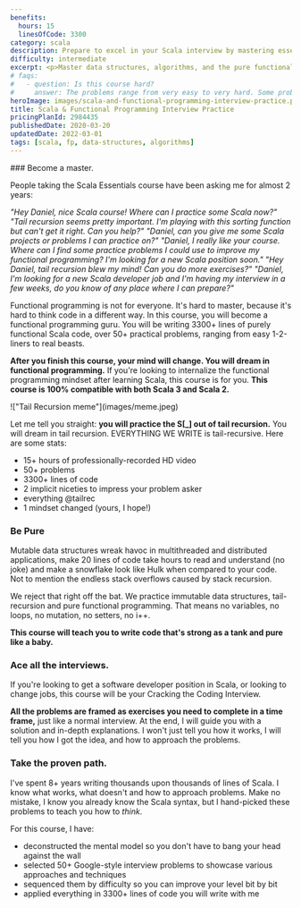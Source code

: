 ```yaml
---
benefits:
  hours: 15
  linesOfCode: 3300
category: scala
description: Prepare to excel in your Scala interview by mastering essential data structures, algorithms, and the core principles of functional programming with Scala. Our comprehensive course equips you with the skills and mindset needed to tackle technical challenges and impress interviewers. Gain a deep understanding of Scala's powerful features and build the confidence to succeed in your career transition or advancement.
difficulty: intermediate
excerpt: <p>Master data structures, algorithms, and the pure functional programming mindset with Scala to ace your Scala interview</p>
# faqs:
#   - question: Is this course hard?
#     answer: The problems range from very easy to very hard. Some problems will take 5 minutes and 2 lines of code, some problems might take hours to figure out by yourself.
heroImage: images/scala-and-functional-programming-interview-practice.png
title: Scala & Functional Programming Interview Practice
pricingPlanId: 2984435
publishedDate: 2020-03-20
updatedDate: 2022-03-01
tags: [scala, fp, data-structures, algorithms]
---
```



<CourseLayout>
<Fragment slot="goal">
### Become a master.

People taking the Scala Essentials course have been asking me for almost 2 years:

_"Hey Daniel, nice Scala course! Where can I practice some Scala now?"_
_"Tail recursion seems pretty important. I'm playing with this sorting function but can't get it right. Can you help?"_
_"Daniel, can you give me some Scala projects or problems I can practice on?"_
_"Daniel, I really like your course. Where can I find some practice problems I could use to improve my functional programming? I'm looking for a new Scala position soon."_
_"Hey Daniel, tail recursion blew my mind! Can you do more exercises?"_
_"Daniel, I'm looking for a new Scala developer job and I'm having my interview in a few weeks, do you know of any place where I can prepare?"_

Functional programming is not for everyone. It's hard to master, because it's hard to think code in a different way. In this course, you will become a functional programming guru. You will be writing 3300+ lines of purely functional Scala code, over 50+ practical problems, ranging from easy 1-2-liners to real beasts.

**After you finish this course, your mind will change. You will dream in functional programming.** If you're looking to internalize the functional programming mindset after learning Scala, this course is for you.
**This course is 100% compatible with both Scala 3 and Scala 2.**

</Fragment>
<Fragment slot="skills">
!["Tail Recursion meme"](images/meme.jpeg)

Let me tell you straight: **you will practice the S[_] out of tail recursion.** You will dream in tail recursion. EVERYTHING WE WRITE is tail-recursive. Here are some stats:

- 15+ hours of professionally-recorded HD video
- 50+ problems
- 3300+ lines of code
- 2 implicit niceties to impress your problem asker
- everything @tailrec
- 1 mindset changed (yours, I hope!)

### Be Pure

Mutable data structures wreak havoc in multithreaded and distributed applications, make 20 lines of code take hours to read and understand (no joke) and make a snowflake look like Hulk when compared to your code. Not to mention the endless stack overflows caused by stack recursion.

We reject that right off the bat. We practice immutable data structures, tail-recursion and pure functional programming. That means no variables, no loops, no mutation, no setters, no i++.

**This course will teach you to write code that's strong as a tank and pure like a baby.**

### Ace all the interviews.

If you're looking to get a software developer position in Scala, or looking to change jobs, this course will be your Cracking the Coding Interview.

**All the problems are framed as exercises you need to complete in a time frame,** just like a normal interview. At the end, I will guide you with a solution and in-depth explanations. I won't just tell you how it works, I will tell you how I got the idea, and how to approach the problems.

### Take the proven path.

I've spent 8+ years writing thousands upon thousands of lines of Scala. I know what works, what doesn't and how to approach problems. Make no mistake, I know you already know the Scala syntax, but I hand-picked these problems to teach you how to _think_.

For this course, I have:

- deconstructed the mental model so you don't have to bang your head against the wall
- selected 50+ Google-style interview problems to showcase various approaches and techniques
- sequenced them by difficulty so you can improve your level bit by bit
- applied everything in 3300+ lines of code you will write with me

</Fragment>
</CourseLayout>
